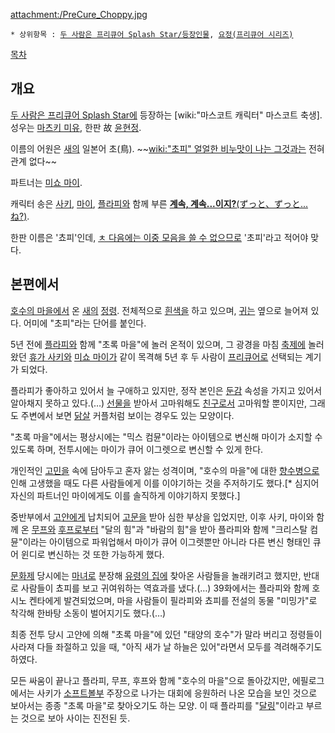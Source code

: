 attachment:/PreCure_Choppy.jpg

 * 상위항목 : [[두 사람은 프리큐어 Splash Star/등장인물]], [[요정(프리큐어 시리즈)]]

[[목차]]
== 개요 ==
[[두 사람은 프리큐어 Splash Star]]에 등장하는 [wiki:"마스코트 캐릭터" 마스코트 축생]. 성우는 [[마츠키 미유]], 한판 故 [[윤현정]]. 

이름의 어원은 [[새]]의 일본어 초(鳥). ~~[[wiki:"초피" 얼얼한 비누맛이 나는 그것]]과는 전혀 관계 없다~~

파트너는 [[미쇼 마이]]. 

캐릭터 송은 [[휴가 사키|사키]], [[미쇼 마이|마이]], [[플라피]]와 함께 부른 [http://www.youtube.com/watch?v=X5-fSdZWpnY '''계속, 계속...이지?'''(ずっと、ずっと...ね?)].

한판 이름은 '쵸피'인데, [[ㅈ, ㅉ, ㅊ 다음의 이중 모음|ㅊ 다음에는 이중 모음을 쓸 수 없으므로]] '초피'라고 적어야 맞다.

== 본편에서 ==
[[호수의 마을]]에서 온 [[새]]의 [[정령]]. 전체적으로 [[흰색]]을 하고 있으며, [[귀]]는 옆으로 늘어져 있다. 어미에 "초피"라는 단어를 붙인다.
 
5년 전에 [[플라피]]와 함께 "초록 마을"에 놀러 온적이 있으며, 그 광경을 마침 [[축제]]에 놀러왔던 [[휴가 사키]]와 [[미쇼 마이]]가 같이 목격해 5년 후 두 사람이 [[프리큐어]]로 선택되는 계기가 되었다.

플라피가 좋아하고 있어서 늘 구애하고 있지만, 정작 본인은 [[둔감]] 속성을 가지고 있어서 알아채지 못하고 있다.(…) [[선물]]을 받아서 고마워해도 [[친구]]로서 고마워할 뿐이지만, 그래도 주변에서 보면 [[닭살]] 커플처럼 보이는 경우도 있는 모양이다.

"초록 마을"에서는 평상시에는 "믹스 컴뮨"이라는 아이템으로 변신해 마이가 소지할 수 있도록 하며, 전투시에는 마이가 큐어 이그렛으로 변신할 수 있게 한다.

개인적인 [[고민]]을 속에 담아두고 혼자 앓는 성격이며, "호수의 마을"에 대한 [[향수병]]으로 인해 고생했을 때도 다른 사람들에게 이를 이야기하는 것을 주저하기도 했다.[* 심지어 자신의 파트너인 마이에게도 이를 솔직하게 이야기하지 못했다.]

중반부에서 [[고얀]]에게 납치되어 [[고문]]을 받아 심한 부상을 입었지만, 이후 사키, 마이와 함께 온 [[무프]]와 [[후프]]로부터 "달의 힘"과 "바람의 힘"을 받아 플라피와 함께 "크리스탈 컴뮨"이라는 아이템으로 파워업해서 마이가 큐어 이그렛뿐만 아니라 다른 변신 형태인 큐어 윈디로 변신하는 것 또한 가능하게 했다.

[[문화제]] 당시에는 [[마녀]]로 분장해 [[유령의 집]]에 찾아온 사람들을 놀래키려고 했지만, 반대로 사람들이 쵸피를 보고 귀여워하는 역효과를 냈다.(…) 39화에서는 플라피와 함께 호시노 켄타에게 발견되었으며, 마을 사람들이 필라피와 쵸피를 전설의 동물 "미밍가"로 착각해 한바탕 소동이 벌어지기도 했다.(…)

최종 전투 당시 고얀에 의해 "초록 마을"에 있던 "태양의 호수"가 말라 버리고 정령들이 사라져 다들 좌절하고 있을 때, "아직 새가 날 하늘은 있어"라면서 모두를 격려해주기도 하였다.

모든 싸움이 끝나고 플라피, 무프, 후프와 함께 "호수의 마을"으로 돌아갔지만, 에필로그에서는 사키가 [[소프트볼]]부 주장으로 나가는 대회에 응원하러 나온 모습을 보인 것으로 보아서는 종종 "초록 마을"로 찾아오기도 하는 모양. 이 때 플라피를 "[[달링]]"이라고 부르는 것으로 보아 사이는 진전된 듯.
